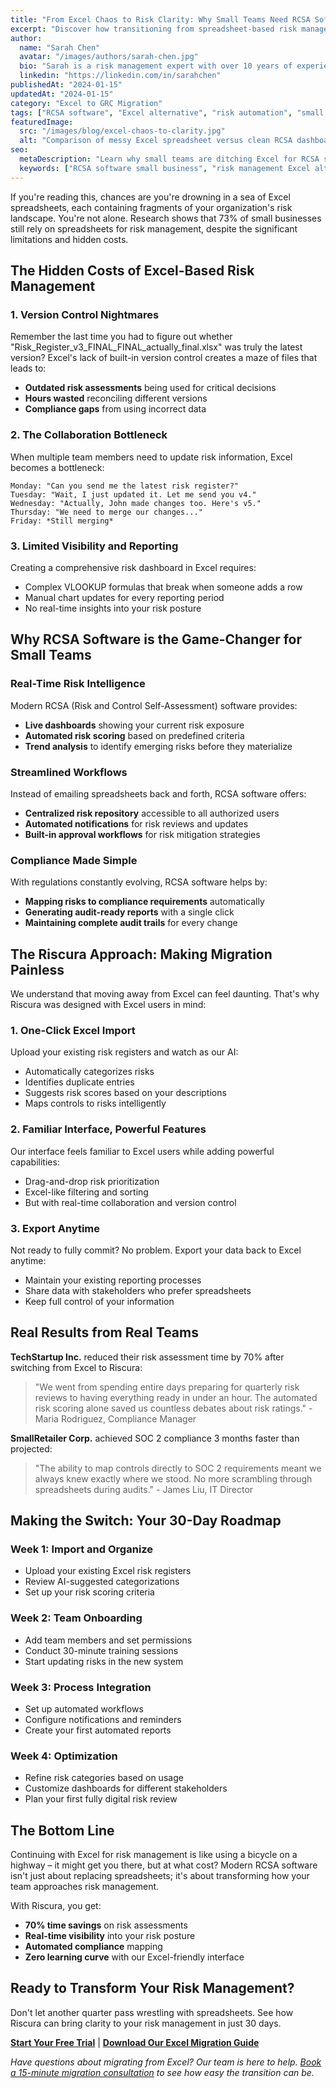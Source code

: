 ```yaml
---
title: "From Excel Chaos to Risk Clarity: Why Small Teams Need RCSA Software"
excerpt: "Discover how transitioning from spreadsheet-based risk management to automated RCSA software can transform your small team's efficiency and compliance posture."
author:
  name: "Sarah Chen"
  avatar: "/images/authors/sarah-chen.jpg"
  bio: "Sarah is a risk management expert with over 10 years of experience helping small businesses implement effective GRC strategies."
  linkedin: "https://linkedin.com/in/sarahchen"
publishedAt: "2024-01-15"
updatedAt: "2024-01-15"
category: "Excel to GRC Migration"
tags: ["RCSA software", "Excel alternative", "risk automation", "small business", "GRC migration"]
featuredImage:
  src: "/images/blog/excel-chaos-to-clarity.jpg"
  alt: "Comparison of messy Excel spreadsheet versus clean RCSA dashboard"
seo:
  metaDescription: "Learn why small teams are ditching Excel for RCSA software. Discover the hidden costs of spreadsheet risk management and how automation can save 70% of your time."
  keywords: ["RCSA software small business", "risk management Excel alternative", "automated risk assessment", "GRC software benefits", "Excel risk management limitations"]
---
```


If you're reading this, chances are you're drowning in a sea of Excel spreadsheets, each containing fragments of your organization's risk landscape. You're not alone. Research shows that 73% of small businesses still rely on spreadsheets for risk management, despite the significant limitations and hidden costs.

## The Hidden Costs of Excel-Based Risk Management

### 1. Version Control Nightmares

Remember the last time you had to figure out whether "Risk_Register_v3_FINAL_FINAL_actually_final.xlsx" was truly the latest version? Excel's lack of built-in version control creates a maze of files that leads to:

- **Outdated risk assessments** being used for critical decisions
- **Hours wasted** reconciling different versions
- **Compliance gaps** from using incorrect data

### 2. The Collaboration Bottleneck

When multiple team members need to update risk information, Excel becomes a bottleneck:

```
Monday: "Can you send me the latest risk register?"
Tuesday: "Wait, I just updated it. Let me send you v4."
Wednesday: "Actually, John made changes too. Here's v5."
Thursday: "We need to merge our changes..."
Friday: *Still merging*
```

### 3. Limited Visibility and Reporting

Creating a comprehensive risk dashboard in Excel requires:
- Complex VLOOKUP formulas that break when someone adds a row
- Manual chart updates for every reporting period
- No real-time insights into your risk posture

## Why RCSA Software is the Game-Changer for Small Teams

### Real-Time Risk Intelligence

Modern RCSA (Risk and Control Self-Assessment) software provides:
- **Live dashboards** showing your current risk exposure
- **Automated risk scoring** based on predefined criteria
- **Trend analysis** to identify emerging risks before they materialize

### Streamlined Workflows

Instead of emailing spreadsheets back and forth, RCSA software offers:
- **Centralized risk repository** accessible to all authorized users
- **Automated notifications** for risk reviews and updates
- **Built-in approval workflows** for risk mitigation strategies

### Compliance Made Simple

With regulations constantly evolving, RCSA software helps by:
- **Mapping risks to compliance requirements** automatically
- **Generating audit-ready reports** with a single click
- **Maintaining complete audit trails** for every change

## The Riscura Approach: Making Migration Painless

We understand that moving away from Excel can feel daunting. That's why Riscura was designed with Excel users in mind:

### 1. One-Click Excel Import

Upload your existing risk registers and watch as our AI:
- Automatically categorizes risks
- Identifies duplicate entries
- Suggests risk scores based on your descriptions
- Maps controls to risks intelligently

### 2. Familiar Interface, Powerful Features

Our interface feels familiar to Excel users while adding powerful capabilities:
- Drag-and-drop risk prioritization
- Excel-like filtering and sorting
- But with real-time collaboration and version control

### 3. Export Anytime

Not ready to fully commit? No problem. Export your data back to Excel anytime:
- Maintain your existing reporting processes
- Share data with stakeholders who prefer spreadsheets
- Keep full control of your information

## Real Results from Real Teams

**TechStartup Inc.** reduced their risk assessment time by 70% after switching from Excel to Riscura:

> "We went from spending entire days preparing for quarterly risk reviews to having everything ready in under an hour. The automated risk scoring alone saved us countless debates about risk ratings." - Maria Rodriguez, Compliance Manager

**SmallRetailer Corp.** achieved SOC 2 compliance 3 months faster than projected:

> "The ability to map controls directly to SOC 2 requirements meant we always knew exactly where we stood. No more scrambling through spreadsheets during audits." - James Liu, IT Director

## Making the Switch: Your 30-Day Roadmap

### Week 1: Import and Organize
- Upload your existing Excel risk registers
- Review AI-suggested categorizations
- Set up your risk scoring criteria

### Week 2: Team Onboarding
- Add team members and set permissions
- Conduct 30-minute training sessions
- Start updating risks in the new system

### Week 3: Process Integration
- Set up automated workflows
- Configure notifications and reminders
- Create your first automated reports

### Week 4: Optimization
- Refine risk categories based on usage
- Customize dashboards for different stakeholders
- Plan your first fully digital risk review

## The Bottom Line

Continuing with Excel for risk management is like using a bicycle on a highway – it might get you there, but at what cost? Modern RCSA software isn't just about replacing spreadsheets; it's about transforming how your team approaches risk management.

With Riscura, you get:
- **70% time savings** on risk assessments
- **Real-time visibility** into your risk posture
- **Automated compliance** mapping
- **Zero learning curve** with our Excel-friendly interface

## Ready to Transform Your Risk Management?

Don't let another quarter pass wrestling with spreadsheets. See how Riscura can bring clarity to your risk management in just 30 days.

**[Start Your Free Trial](/signup)** | **[Download Our Excel Migration Guide](#)** 

*Have questions about migrating from Excel? Our team is here to help. [Book a 15-minute migration consultation](/contact) to see how easy the transition can be.*
